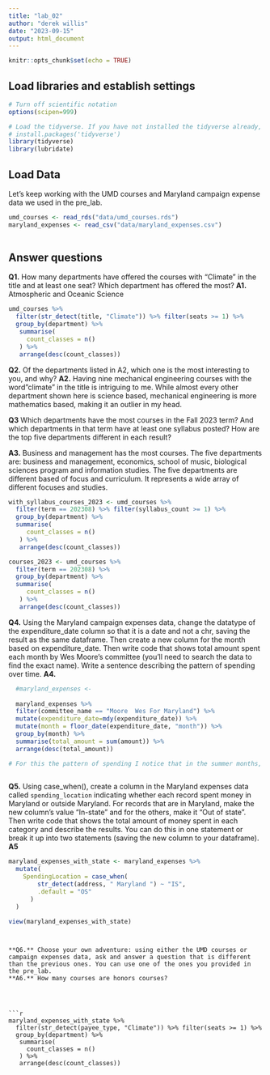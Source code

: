 ```yaml
---
title: "lab_02"
author: "derek willis"
date: "2023-09-15"
output: html_document
---
```


```r
knitr::opts_chunk$set(echo = TRUE)
```

## Load libraries and establish settings

```r
# Turn off scientific notation
options(scipen=999)

# Load the tidyverse. If you have not installed the tidyverse already, remove the # from the next line and run it first.  
# install.packages('tidyverse')
library(tidyverse)
library(lubridate)
```

## Load Data

Let's keep working with the UMD courses and Maryland campaign expense data we used in the pre_lab.

```r
umd_courses <- read_rds("data/umd_courses.rds")
maryland_expenses <- read_csv("data/maryland_expenses.csv")
  
```

## Answer questions

**Q1.** How many departments have offered the courses with "Climate" in the title and at least one seat? Which department has offered the most?
**A1.** Atmospheric and Oceanic Science

```r
umd_courses %>% 
  filter(str_detect(title, "Climate")) %>% filter(seats >= 1) %>% 
  group_by(department) %>% 
   summarise(
     count_classes = n()
   ) %>% 
   arrange(desc(count_classes))

```

**Q2.** Of the departments listed in A2, which one is the most interesting to you, and why?
**A2.** Having nine mechanical engineering courses with the word"climate" in the title is intriguing to me. While almost every other department shown here is science based, mechanical engineering is more mathematics based, making it an outlier in my head.  


**Q3** Which departments have the most courses in the Fall 2023 term? And which departments in that term have at least one syllabus posted? How are the top five departments different in each result?

**A3.** Business and management has the most courses. The five departments are: business and management, economics, school of music, biological sciences program and information studies. The five departments are different based of focus and curriculum. It represents a wide array of different focuses and studies.

```r
with_syllabus_courses_2023 <- umd_courses %>%  
  filter(term == 202308) %>% filter(syllabus_count >= 1) %>%
  group_by(department) %>%
  summarise(
     count_classes = n()
   ) %>% 
   arrange(desc(count_classes))

courses_2023 <- umd_courses %>%  
  filter(term == 202308) %>% 
  group_by(department) %>%
  summarise(
     count_classes = n()
   ) %>% 
   arrange(desc(count_classes))


```

**Q4.** Using the Maryland campaign expenses data, change the datatype of the expenditure_date column so that it is a date and not a chr, saving the result as the same dataframe. Then create a new column for the month based on expenditure_date. Then write code that shows total amount spent each month by Wes Moore's committee (you'll need to search the data to find the exact name). Write a sentence describing the pattern of spending over time.
**A4.**

```r
  
  #maryland_expenses <- 
  
  maryland_expenses %>%
  filter(committee_name == "Moore  Wes For Maryland") %>% 
  mutate(expenditure_date=mdy(expenditure_date)) %>% 
  mutate(month = floor_date(expenditure_date, "month")) %>%
  group_by(month) %>% 
  summarise(total_amount = sum(amount)) %>% 
  arrange(desc(total_amount))

# For this the pattern of spending I notice that in the summer months, there is a drastic uptick in the early summer months and the beginning of fall. 
  
```

**Q5.** Using case_when(), create a column in the Maryland expenses data called `spending_location` indicating whether each record spent money in Maryland or outside Maryland. For records that are in Maryland, make the new column's value "In-state" and for the others, make it "Out of state". Then write code that shows the total amount of money spent in each category and describe the results. You can do this in one statement or break it up into two statements (saving the new column to your dataframe).
**A5**

```r
maryland_expenses_with_state <- maryland_expenses %>% 
  mutate(
    SpendingLocation = case_when(
        str_detect(address, " Maryland ") ~ "IS",
        .default = "OS"
      )
  )

view(maryland_expenses_with_state)
```
```


**Q6.** Choose your own adventure: using either the UMD courses or campaign expenses data, ask and answer a question that is different than the previous ones. You can use one of the ones you provided in the pre_lab.
**A6.** How many courses are honors courses?




```r
maryland_expenses_with_state %>% 
  filter(str_detect(payee_type, "Climate")) %>% filter(seats >= 1) %>% 
  group_by(department) %>% 
   summarise(
     count_classes = n()
   ) %>% 
   arrange(desc(count_classes))

```
